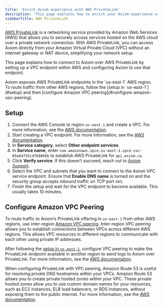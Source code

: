 ```yaml
---
title: 'Enrich Axiom experience with AWS PrivateLink'
description: 'This page explains how to enrich your Axiom experience with AWS PrivateLink.'
sidebarTitle: AWS PrivateLink
---
```


[AWS PrivateLink](https://aws.amazon.com/privatelink/) is a networking service provided by Amazon Web Services (AWS) that allows you to securely access services hosted on the AWS cloud over a private network connection. With AWS PrivateLink, you can access Axiom directly from your Amazon Virtual Private Cloud (VPC) without an internet gateway or NAT device, simplifying your network setup.

This page explains how to connect to Axiom over AWS PrivateLink by setting up a VPC endpoint within AWS and configuring Axiom to use that endpoint.

<Note>
Axiom exposes AWS PrivateLink endpoints in the `us-east-1` AWS region. To route traffic from other AWS regions, follow the [setup in `us-east-1`](#setup) and then [configure Amazon VPC peering](#configure-amazon-vpc-peering).
</Note>

## Setup

1. Connect the AWS Console to region `us-east-1` and create a VPC. For more information, see the [AWS documentation](https://docs.aws.amazon.com/vpc/latest/privatelink/getting-started.html).
1. Start creating a VPC endpoint. For more information, see the [AWS documentation](https://docs.aws.amazon.com/vpc/latest/privatelink/create-interface-endpoint.html#create-interface-endpoint-aws).
1. In **Service category**, select **Other endpoint services**.
1. In **Service name**, enter `com.amazonaws.vpce.us-east-1.vpce-svc-05a64735cdf68866b` to establish AWS PrivateLink for `api.axiom.co`.
1. Click **Verify service**. If this doesn’t succeed, reach out to [Axiom Support](https://axiom.co/contact).
1. Select the VPC and subnets that you want to connect to the Axiom VPC service endpoint. Ensure that **Enable DNS name** is turned on and the security group accepts inbound traffic on TCP port `443`.
1. Finish the setup and wait for the VPC endpoint to become available. This usually takes 10 minutes.

## Configure Amazon VPC Peering

To route traffic to Axiom’s PrivateLink offering in `us-east-1` from other AWS regions, use inter-region [Amazon VPC peering](https://docs.aws.amazon.com/vpc/latest/peering/what-is-vpc-peering.html). Inter-region VPC peering allows you to establish connections between VPCs across different AWS regions. This allows VPC resources in different regions to communicate with each other using private IP addresses.

After following the [setup in `us-east-1`](#setup), configure VPC peering to make the PrivateLink endpoint available in another region to send logs to Axiom over PrivateLink. For more information, see the [AWS documentation](https://docs.aws.amazon.com/vpc/latest/peering/working-with-vpc-peering.html).

When configuring PrivateLink with VPC peering, Amazon Route 53 is useful for resolving private DNS hostnames within your VPCs. Amazon Route 53 allows you to create private hosted zones within your VPC. These private hosted zones allow you to use custom domain names for your resources, such as EC2 instances, ELB load balancers, or RDS instances, without exposing them to the public internet. For more information, see the [AWS documentation](https://docs.aws.amazon.com/Route53/latest/DeveloperGuide/hosted-zones-private.html).
